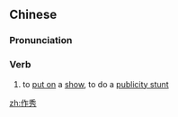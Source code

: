 ==Chinese==
{{zh-forms}}

===Pronunciation===
{{zh-pron
|m=zuòxiù
|c=zok3 sau3
|mn=qz,xm,zz:chok-siù
|cat=v
}}

===Verb===
{{zh-verb}}

# to [[put on]] a [[show]], to do a [[publicity stunt]]

[[zh:作秀]]